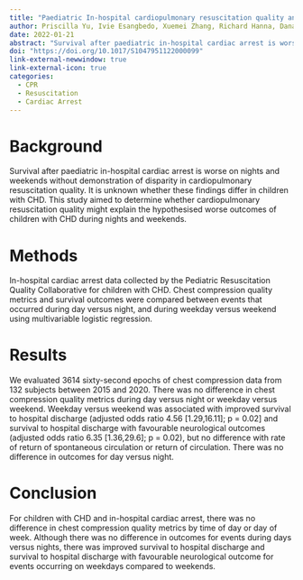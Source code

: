 ```yaml
---
title: "Paediatric In-hospital cardiopulmonary resuscitation quality and outcomes in children with CHD during nights and weekends"
author: Priscilla Yu, Ivie Esangbedo, Xuemei Zhang, Richard Hanna, Dana E. Niles, Vinay Nadkarni, Tia Raymond
date: 2022-01-21
abstract: "Survival after paediatric in-hospital cardiac arrest is worse on nights and weekends without demonstration of disparity in cardiopulmonary resuscitation quality. It is unknown whether these findings differ in children with CHD. This study aimed to determine whether cardiopulmonary resuscitation quality might explain the hypothesised worse outcomes of children with CHD during nights and weekends."
doi: "https://doi.org/10.1017/S1047951122000099"
link-external-newwindow: true
link-external-icon: true
categories:
  - CPR
  - Resuscitation
  - Cardiac Arrest
---
```


# Background

Survival after paediatric in-hospital cardiac arrest is worse on nights and weekends without demonstration of disparity in cardiopulmonary resuscitation quality. It is unknown whether these findings differ in children with CHD. This study aimed to determine whether cardiopulmonary resuscitation quality might explain the hypothesised worse outcomes of children with CHD during nights and weekends.

# Methods

In-hospital cardiac arrest data collected by the Pediatric Resuscitation Quality Collaborative for children with CHD. Chest compression quality metrics and survival outcomes were compared between events that occurred during day versus night, and during weekday versus weekend using multivariable logistic regression.

# Results

We evaluated 3614 sixty-second epochs of chest compression data from 132 subjects between 2015 and 2020. There was no difference in chest compression quality metrics during day versus night or weekday versus weekend. Weekday versus weekend was associated with improved survival to hospital discharge (adjusted odds ratio 4.56 [1.29,16.11]; p = 0.02] and survival to hospital discharge with favourable neurological outcomes (adjusted odds ratio 6.35 [1.36,29.6]; p = 0.02), but no difference with rate of return of spontaneous circulation or return of circulation. There was no difference in outcomes for day versus night.

# Conclusion

For children with CHD and in-hospital cardiac arrest, there was no difference in chest compression quality metrics by time of day or day of week. Although there was no difference in outcomes for events during days versus nights, there was improved survival to hospital discharge and survival to hospital discharge with favourable neurological outcome for events occurring on weekdays compared to weekends.